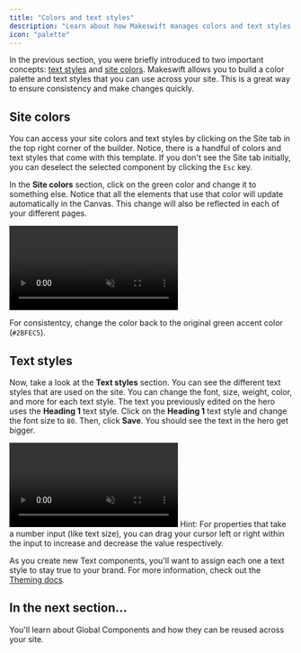 ```yaml
---
title: "Colors and text styles"
description: "Learn about how Makeswift manages colors and text styles and how to use them in your site."
icon: "palette"
---
```


In the previous section, you were briefly introduced to two important concepts: [text styles](/product/site/text-styles) and [site colors](/product/site/colors). Makeswift allows you to build a color palette and text styles that you can use across your site. This is a great way to ensure consistency and make changes quickly.

## Site colors

You can access your site colors and text styles by clicking on the Site tab in the top right corner of the builder. Notice, there is a handful of colors and text styles that come with this template. If you don't see the Site tab initially, you can deselect the selected component by clicking the `Esc` key.

In the **Site colors** section, click on the green color and change it to something else. Notice that all the elements that use that color will update automatically in the Canvas. This change will also be reflected in each of your different pages.

<Frame>
  <video
    autoPlay
    muted
    loop
    playsInline
    title="Components and properties"
    className="w-full aspect-video"
    src="/images/quickstart/site-colors.mp4"
  ></video>
</Frame>

For consistentcy, change the color back to the original green accent color (`#2BFEC5`).

## Text styles

Now, take a look at the **Text styles** section. You can see the different text styles that are used on the site. You can change the font, size, weight, color, and more for each text style. The text you previously edited on the hero uses the **Heading 1** text style. Click on the **Heading 1** text style and change the font size to `80`. Then, click **Save**. You should see the text in the hero get bigger.

<Frame>
  <video
    autoPlay
    muted
    loop
    playsInline
    title="Components and properties"
    className="w-full aspect-video"
    src="/images/quickstart/text-styles.mp4"
  ></video>
</Frame>

<Note>
  Hint: For properties that take a number input (like text size), you can drag
  your cursor left or right within the input to increase and decrease the value
  respectively.
</Note>

As you create new Text components, you'll want to assign each one a text style to stay true to your brand. For more information, check out the [Theming docs](/product/theming).

## In the next section...

You'll learn about Global Components and how they can be reused across your site.

